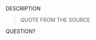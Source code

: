 <!-- 
1. Describe the dataset. See previous weeks for the general format of the
DESCRIPTION. The description is the part of the readme.md file above "The Data";
everything else will be filled in automatically. We usually include brief 
introduction along the lines of "This week we're exploring DATASET" or "The 
dataset this week comes from SOURCE", then a quote starting with ">", then a few 
questions participants might seek to answer using the data. 
2. Delete this comment block.
-->
DESCRIPTION

> QUOTE FROM THE SOURCE

QUESTION?
